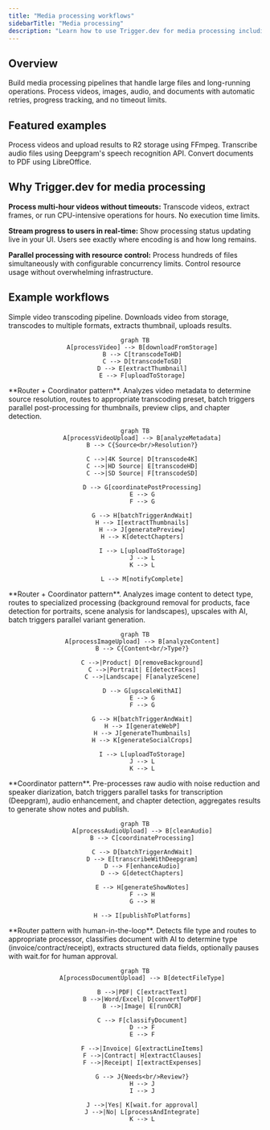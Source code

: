```yaml
---
title: "Media processing workflows"
sidebarTitle: "Media processing"
description: "Learn how to use Trigger.dev for media processing including video transcoding, image optimization, audio transformation, and document conversion workflows"
---
```



## Overview

Build media processing pipelines that handle large files and long-running operations. Process videos, images, audio, and documents with automatic retries, progress tracking, and no timeout limits.

## Featured examples

<CardGroup cols={3}>
  <Card title="FFmpeg video processing" icon="book" href="/guides/examples/ffmpeg-video-processing">
    Process videos and upload results to R2 storage using FFmpeg.
  </Card>
  <Card
    title="Deepgram audio transcription"
    icon="book"
    href="/guides/examples/deepgram-transcribe-audio"
  >
    Transcribe audio files using Deepgram's speech recognition API.
  </Card>
  <Card
    title="LibreOffice PDF conversion"
    icon="book"
    href="/guides/examples/libreoffice-pdf-conversion"
  >
    Convert documents to PDF using LibreOffice.
  </Card>
</CardGroup>

## Why Trigger.dev for media processing

**Process multi-hour videos without timeouts:** Transcode videos, extract frames, or run CPU-intensive operations for hours. No execution time limits.

**Stream progress to users in real-time:** Show processing status updating live in your UI. Users see exactly where encoding is and how long remains.

**Parallel processing with resource control:** Process hundreds of files simultaneously with configurable concurrency limits. Control resource usage without overwhelming infrastructure.

## Example workflows

<Tabs>
  <Tab title="Video transcode">
    Simple video transcoding pipeline. Downloads video from storage, transcodes to multiple formats, extracts thumbnail, uploads results.

<div align="center">

```mermaid
graph TB
    A[processVideo] --> B[downloadFromStorage]
    B --> C[transcodeToHD]
    C --> D[transcodeToSD]
    D --> E[extractThumbnail]
    E --> F[uploadToStorage]
```

</div>
  </Tab>

  <Tab title="Adaptive pipeline">
    **Router + Coordinator pattern**. Analyzes video metadata to determine source resolution, routes to appropriate transcoding preset, batch triggers parallel post-processing for thumbnails, preview clips, and chapter detection.

<div align="center">

```mermaid
graph TB
    A[processVideoUpload] --> B[analyzeMetadata]
    B --> C{Source<br/>Resolution?}

    C -->|4K Source| D[transcode4K]
    C -->|HD Source| E[transcodeHD]
    C -->|SD Source| F[transcodeSD]

    D --> G[coordinatePostProcessing]
    E --> G
    F --> G

    G --> H[batchTriggerAndWait]
    H --> I[extractThumbnails]
    H --> J[generatePreview]
    H --> K[detectChapters]

    I --> L[uploadToStorage]
    J --> L
    K --> L

    L --> M[notifyComplete]
```

</div>
  </Tab>

  <Tab title="Smart images">
    **Router + Coordinator pattern**. Analyzes image content to detect type, routes to specialized processing (background removal for products, face detection for portraits, scene analysis for landscapes), upscales with AI, batch triggers parallel variant generation.

<div align="center">

```mermaid
graph TB
    A[processImageUpload] --> B[analyzeContent]
    B --> C{Content<br/>Type?}

    C -->|Product| D[removeBackground]
    C -->|Portrait| E[detectFaces]
    C -->|Landscape| F[analyzeScene]

    D --> G[upscaleWithAI]
    E --> G
    F --> G

    G --> H[batchTriggerAndWait]
    H --> I[generateWebP]
    H --> J[generateThumbnails]
    H --> K[generateSocialCrops]

    I --> L[uploadToStorage]
    J --> L
    K --> L
```

</div>
  </Tab>

  <Tab title="Podcast production">
    **Coordinator pattern**. Pre-processes raw audio with noise reduction and speaker diarization, batch triggers parallel tasks for transcription (Deepgram), audio enhancement, and chapter detection, aggregates results to generate show notes and publish.

<div align="center">

```mermaid
graph TB
    A[processAudioUpload] --> B[cleanAudio]
    B --> C[coordinateProcessing]

    C --> D[batchTriggerAndWait]
    D --> E[transcribeWithDeepgram]
    D --> F[enhanceAudio]
    D --> G[detectChapters]

    E --> H[generateShowNotes]
    F --> H
    G --> H

    H --> I[publishToPlatforms]
```

</div>
  </Tab>

  <Tab title="Document processing">
    **Router pattern with human-in-the-loop**. Detects file type and routes to appropriate processor, classifies document with AI to determine type (invoice/contract/receipt), extracts structured data fields, optionally pauses with wait.for for human approval.

<div align="center">

```mermaid
graph TB
    A[processDocumentUpload] --> B[detectFileType]

    B -->|PDF| C[extractText]
    B -->|Word/Excel| D[convertToPDF]
    B -->|Image| E[runOCR]

    C --> F[classifyDocument]
    D --> F
    E --> F

    F -->|Invoice| G[extractLineItems]
    F -->|Contract| H[extractClauses]
    F -->|Receipt| I[extractExpenses]

    G --> J{Needs<br/>Review?}
    H --> J
    I --> J

    J -->|Yes| K[wait.for approval]
    J -->|No| L[processAndIntegrate]
    K --> L
```

</div>
  </Tab>
</Tabs>

<UseCasesCards />
